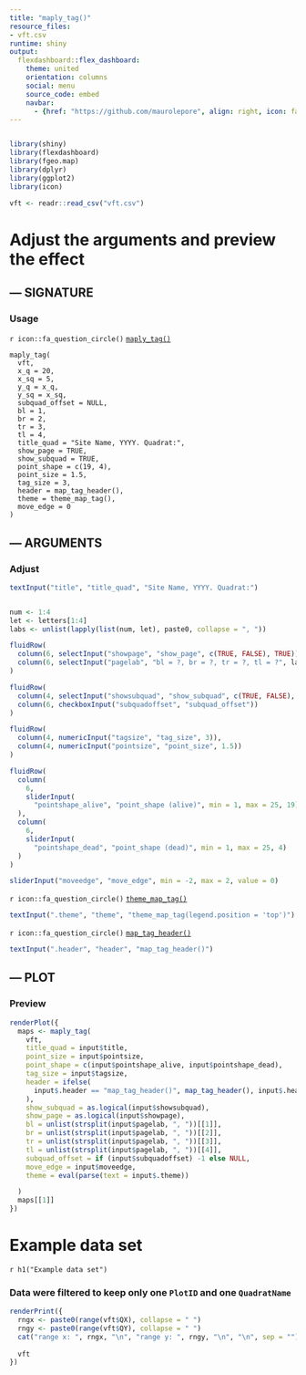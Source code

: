 ```yaml
---
title: "maply_tag()"
resource_files:
- vft.csv
runtime: shiny
output:
  flexdashboard::flex_dashboard:
    theme: united
    orientation: columns
    social: menu
    source_code: embed
    navbar:
      - {href: "https://github.com/maurolepore", align: right, icon: fa-gavel}
---
```


```r
```

```r
library(shiny)
library(flexdashboard)
library(fgeo.map)
library(dplyr)
library(ggplot2)
library(icon)

vft <- readr::read_csv("vft.csv")
```

Adjust the arguments and preview the effect
=======================================================================

--- SIGNATURE {data-width=270}
-----------------------------------------------------------------------

### Usage

`r icon::fa_question_circle()` [`maply_tag()`](https://forestgeo.github.io/fgeo.map/reference/maply_tag.html)

```
maply_tag(
  vft,
  x_q = 20,
  x_sq = 5,
  y_q = x_q,
  y_sq = x_sq,
  subquad_offset = NULL,
  bl = 1,
  br = 2,
  tr = 3,
  tl = 4,
  title_quad = "Site Name, YYYY. Quadrat:",
  show_page = TRUE,
  show_subquad = TRUE,
  point_shape = c(19, 4),
  point_size = 1.5,
  tag_size = 3,
  header = map_tag_header(),
  theme = theme_map_tag(),
  move_edge = 0
)
```

--- ARGUMENTS {data-width=330}
-----------------------------------------------------------------------

### Adjust

```r
textInput("title", "title_quad", "Site Name, YYYY. Quadrat:")


num <- 1:4
let <- letters[1:4]
labs <- unlist(lapply(list(num, let), paste0, collapse = ", "))

fluidRow(
  column(6, selectInput("showpage", "show_page", c(TRUE, FALSE), TRUE)),
  column(6, selectInput("pagelab", "bl = ?, br = ?, tr = ?, tl = ?", labs))
)

fluidRow(
  column(4, selectInput("showsubquad", "show_subquad", c(TRUE, FALSE), TRUE)),
  column(6, checkboxInput("subquadoffset", "subquad_offset"))
)

fluidRow(
  column(4, numericInput("tagsize", "tag_size", 3)),
  column(4, numericInput("pointsize", "point_size", 1.5))
)

fluidRow(
  column(
    6, 
    sliderInput(
      "pointshape_alive", "point_shape (alive)", min = 1, max = 25, 19)
  ),
  column(
    6, 
    sliderInput(
      "pointshape_dead", "point_shape (dead)", min = 1, max = 25, 4)
  )
)

sliderInput("moveedge", "move_edge", min = -2, max = 2, value = 0)
```

`r icon::fa_question_circle()` [`theme_map_tag()`](https://forestgeo.github.io/fgeo.map/reference/themes.html)

```r
textInput(".theme", "theme", "theme_map_tag(legend.position = 'top')")
```

`r icon::fa_question_circle()` [`map_tag_header()`](https://forestgeo.github.io/map/reference/get_header.html)

```r
textInput(".header", "header", "map_tag_header()")
```

--- PLOT {data-width=330}
-----------------------------------------------------------------------

### Preview

```r
renderPlot({
  maps <- maply_tag(
    vft, 
    title_quad = input$title,
    point_size = input$pointsize,
    point_shape = c(input$pointshape_alive, input$pointshape_dead),
    tag_size = input$tagsize,
    header = ifelse(
      input$.header == "map_tag_header()", map_tag_header(), input$.header
    ),
    show_subquad = as.logical(input$showsubquad),
    show_page = as.logical(input$showpage),
    bl = unlist(strsplit(input$pagelab, ", "))[[1]],
    br = unlist(strsplit(input$pagelab, ", "))[[2]],
    tr = unlist(strsplit(input$pagelab, ", "))[[3]],
    tl = unlist(strsplit(input$pagelab, ", "))[[4]],
    subquad_offset = if (input$subquadoffset) -1 else NULL,
    move_edge = input$moveedge,
    theme = eval(parse(text = input$.theme))

  )
  maps[[1]]
})
```

Example data set
=======================================================================

`r h1("Example data set")`

### Data were filtered to keep only one `PlotID` and one `QuadratName` {data-height=90}

```r
renderPrint({
  rngx <- paste0(range(vft$QX), collapse = " ")
  rngy <- paste0(range(vft$QY), collapse = " ")
  cat("range x: ", rngx, "\n", "range y: ", rngy, "\n", "\n", sep = "")
  
  vft
})
```

